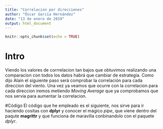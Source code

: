 ```yaml
---
title: "Correlacion por direcciones"
author: "Óscar García Hernández"
date: "13 de enero de 2019"
output: html_document
---
```


```r
knitr::opts_chunk$set(echo = TRUE)
```

# Intro

Viendo los valores de corrrelacion tan bajos que obtuvimos realizando una comparacion con todos los datos habrá que cambiar de estrategia. Como dijo Alain el siguiente paso será comprobar la correlación para cada direccion del viento. Una vez ya veamos que ocurre con la correlacion para cada direccion iremos metiendo *Moving Average* que ya comprobamos que nos servia para aumentar la correlacion.

#Código
El código que he empleado es el siguiente, nos sirve para ir haciendo cositas con **dplyr** y conocer el mágico *pipe*, que viene dentro del paqute **magrittr** y que funciona de maravilla conbinandolo con el paquete *dplyr*. 